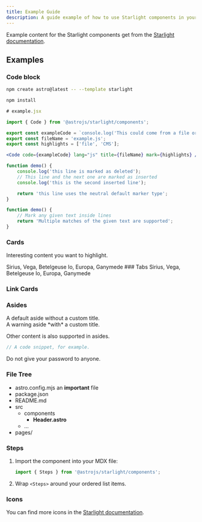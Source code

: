 ```yaml
---
title: Example Guide
description: A guide example of how to use Starlight components in your Astro site.
---
```


Example content for the Starlight components get from the [Starlight documentation](https://starlight.astro.build/guides/components/).

## Examples

### Code block

```bash
npm create astro@latest -- --template starlight
```

```bash title="Installing dependencies…"
npm install
```

```jsx
# example.jsx

import { Code } from '@astrojs/starlight/components';

export const exampleCode = `console.log('This could come from a file or CMS!');`;
export const fileName = 'example.js';
export const highlights = ['file', 'CMS'];

<Code code={exampleCode} lang="js" title={fileName} mark={highlights} />>
```

```js title="line-markers.js" del={2} ins={3-4} {6}
function demo() {
	console.log('this line is marked as deleted');
	// This line and the next one are marked as inserted
	console.log('this is the second inserted line');

	return 'this line uses the neutral default marker type';
}
```

```js "given text"
function demo() {
	// Mark any given text inside lines
	return 'Multiple matches of the given text are supported';
}
```

### Cards


<Card title="Check this out">Interesting content you want to highlight.</Card>

<CardGrid>
	<Card title="Stars" icon="star">
		Sirius, Vega, Betelgeuse
	</Card>
	<Card title="Moons" icon="moon">
		Io, Europa, Ganymede
	</Card>
</CardGrid>
### Tabs


<Tabs>
	<TabItem label="Stars" icon="star">
		Sirius, Vega, Betelgeuse
	</TabItem>
	<TabItem label="Moons" icon="moon">
		Io, Europa, Ganymede
	</TabItem>
</Tabs>

### Link Cards


<LinkCard title="Customizing Starlight" description="Learn how to make your Starlight site your own with custom styles, fonts, and more." href="/2024-1B-T02-EC10-G03/guides/example/" />

<CardGrid>
	<LinkCard title="Authoring Markdown" href="/2024-1B-T02-EC10-G03/guides/example/" />
	<LinkCard title="Components" href="/2024-1B-T02-EC10-G03/guides/example/" />
</CardGrid>

### Asides


<Aside>A default aside without a custom title.</Aside>

<Aside type="caution" title="Watch out!">
	A warning aside *with* a custom title.
</Aside>

<Aside type="tip">

Other content is also supported in asides.

```js
// A code snippet, for example.
```

</Aside>

<Aside type="danger">Do not give your password to anyone.</Aside>

### File Tree


<FileTree>

-   astro.config.mjs an **important** file
-   package.json
-   README.md
-   src
    -   components
        -   **Header.astro**
    -   …
-   pages/

</FileTree>

### Steps


<Steps>

1. Import the component into your MDX file:

    ```js
    import { Steps } from '@astrojs/starlight/components';
    ```

2. Wrap `<Steps>` around your ordered list items.

</Steps>

### Icons


<Icon name="star" color="goldenrod" size="2rem" />
<Icon name="seti:rust" size="2rem" />
<Icon name="github" size="2rem" />

You can find more icons in the [Starlight documentation](https://starlight.astro.build/guides/components/#icon).
